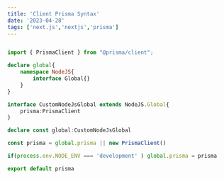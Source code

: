 ```yaml
---
title: 'Client Prisma Syntax'
date: '2023-04-28'
tags: ['next.js','nextjs','prisma']
---
```


```ts

import { PrismaClient } from "@prisma/client";

declare global{
    namespace NodeJS{
        interface Global{}
    }
}

interface CustomNodeJsGlobal extends NodeJS.Global{
    prisma:PrismaClient
}

declare const global:CustomNodeJsGlobal

const prisma = global.prisma || new PrismaClient()

if(process.env.NODE_ENV === 'development' ) global.prisma = prisma

export default prisma
```
